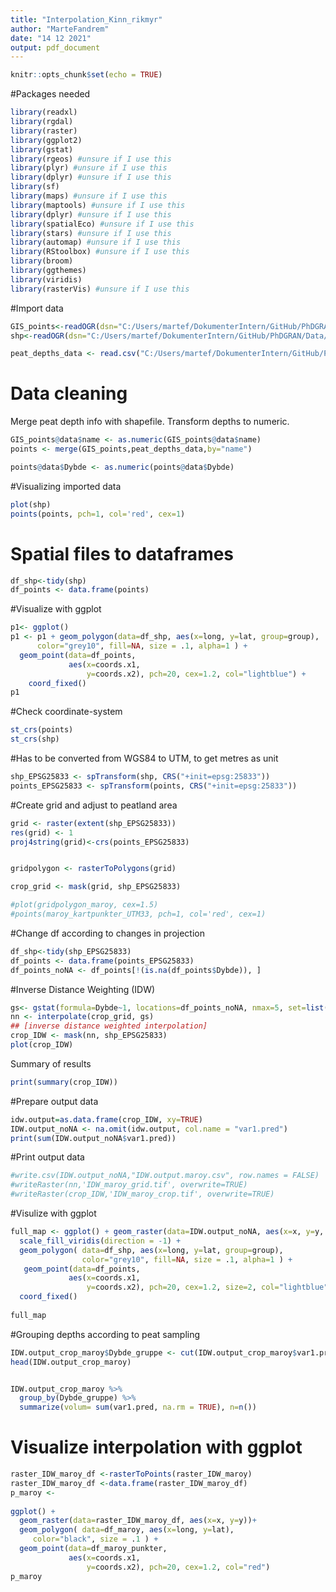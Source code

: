 ```yaml
---
title: "Interpolation_Kinn_rikmyr"
author: "MarteFandrem"
date: "14 12 2021"
output: pdf_document
---
```


```r
knitr::opts_chunk$set(echo = TRUE)
```


#Packages needed
```r
library(readxl)
library(rgdal) 
library(raster)
library(ggplot2)
library(gstat)
library(rgeos) #unsure if I use this
library(plyr) #unsure if I use this
library(dplyr) #unsure if I use this
library(sf)
library(maps) #unsure if I use this
library(maptools) #unsure if I use this
library(dplyr) #unsure if I use this
library(spatialEco) #unsure if I use this
library(stars) #unsure if I use this
library(automap) #unsure if I use this
library(RStoolbox) #unsure if I use this
library(broom)
library(ggthemes)
library(viridis)
library(rasterVis) #unsure if I use this

```

#Import data
```r
GIS_points<-readOGR(dsn="C:/Users/martef/DokumenterIntern/GitHub/PhDGRAN/Data/Kinn", layer="rikmyr_punkter")
shp<-readOGR(dsn="C:/Users/martef/DokumenterIntern/GitHub/PhDGRAN/Data/Kinn", layer="rikmyr_avgrensing")

peat_depths_data <- read.csv("C:/Users/martef/DokumenterIntern/GitHub/PhDGRAN/Data/Kinn/data_rikmyr_torvdybder.csv", sep=";")

```

# Data cleaning
Merge peat depth info with shapefile.
Transform depths to numeric.
```r

GIS_points@data$name <- as.numeric(GIS_points@data$name)
points <- merge(GIS_points,peat_depths_data,by="name")

points@data$Dybde <- as.numeric(points@data$Dybde) 

```

#Visualizing imported data

```r
plot(shp)
points(points, pch=1, col='red', cex=1)
```

# Spatial files to dataframes
```r

df_shp<-tidy(shp)
df_points <- data.frame(points)

```

#Visualize with ggplot
```r
p1<- ggplot()
p1 <- p1 + geom_polygon(data=df_shp, aes(x=long, y=lat, group=group),
      color="grey10", fill=NA, size = .1, alpha=1 ) +
  geom_point(data=df_points,
             aes(x=coords.x1,
                 y=coords.x2), pch=20, cex=1.2, col="lightblue") +
    coord_fixed()
p1

```

#Check coordinate-system

```r
st_crs(points) 
st_crs(shp)
```

#Has to be converted from WGS84 to UTM, to get metres as unit

```r
shp_EPSG25833 <- spTransform(shp, CRS("+init=epsg:25833")) 
points_EPSG25833 <- spTransform(points, CRS("+init=epsg:25833")) 

```

#Create grid and adjust to peatland area

```r
grid <- raster(extent(shp_EPSG25833))
res(grid) <- 1
proj4string(grid)<-crs(points_EPSG25833)


gridpolygon <- rasterToPolygons(grid)

crop_grid <- mask(grid, shp_EPSG25833)

#plot(gridpolygon_maroy, cex=1.5)
#points(maroy_kartpunkter_UTM33, pch=1, col='red', cex=1)


```

#Change df according to changes in projection
```r
df_shp<-tidy(shp_EPSG25833)
df_points <- data.frame(points_EPSG25833)
df_points_noNA <- df_points[!(is.na(df_points$Dybde)), ]

```
#Inverse Distance Weighting (IDW)

```r
gs<- gstat(formula=Dybde~1, locations=df_points_noNA, nmax=5, set=list(idp = 0))
nn <- interpolate(crop_grid, gs)
## [inverse distance weighted interpolation]
crop_IDW <- mask(nn, shp_EPSG25833)
plot(crop_IDW)

```
Summary of results

```r

print(summary(crop_IDW))


```
#Prepare output data
```r
idw.output=as.data.frame(crop_IDW, xy=TRUE)
IDW.output_noNA <- na.omit(idw.output, col.name = "var1.pred") 
print(sum(IDW.output_noNA$var1.pred))

```

#Print output data

```r
#write.csv(IDW.output_noNA,"IDW.output.maroy.csv", row.names = FALSE)
#writeRaster(nn,'IDW_maroy_grid.tif', overwrite=TRUE)
#writeRaster(crop_IDW,'IDW_maroy_crop.tif', overwrite=TRUE)

```

#Visulize with ggplot

```r

full_map <- ggplot() + geom_raster(data=IDW.output_noNA, aes(x=x, y=y, fill=var1.pred), alpha=0.8)+
  scale_fill_viridis(direction = -1) +
  geom_polygon( data=df_shp, aes(x=long, y=lat, group=group),
                color="grey10", fill=NA, size = .1, alpha=1 ) +
   geom_point(data=df_points,
             aes(x=coords.x1,
                 y=coords.x2), pch=20, cex=1.2, size=2, col="lightblue") +
  coord_fixed()
  
full_map
```


#Grouping depths according to peat sampling

```r
IDW.output_crop_maroy$Dybde_gruppe <- cut(IDW.output_crop_maroy$var1.pred,c(0,10,60,110,Inf))
head(IDW.output_crop_maroy)


IDW.output_crop_maroy %>%
  group_by(Dybde_gruppe) %>%
  summarize(volum= sum(var1.pred, na.rm = TRUE), n=n())
```
# Visualize interpolation with ggplot

```r

raster_IDW_maroy_df <-rasterToPoints(raster_IDW_maroy)
raster_IDW_maroy_df <-data.frame(raster_IDW_maroy_df)
p_maroy <- 
  
ggplot() + 
  geom_raster(data=raster_IDW_maroy_df, aes(x=x, y=y))+ 
  geom_polygon( data=df_maroy, aes(x=long, y=lat),
     color="black", size = .1 ) +
  geom_point(data=df_maroy_punkter,
             aes(x=coords.x1,
                 y=coords.x2), pch=20, cex=1.2, col="red")
p_maroy
```
